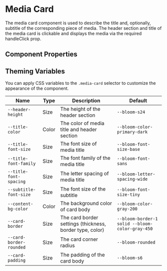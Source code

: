 
# Media Card

The media card component is used to describe the title and, optionally, subtitle of the corresponding piece of media. The header section and title of the media card is clickable and displays the media via the required handleClick prop.

<Canvas>
  <Story id="blocks-media-card--with-title-and-subtitle" />
</Canvas>
<Canvas>
  <Story id="blocks-media-card--with-just-title" />
</Canvas>
<Canvas>
  <Story id="blocks-media-card--with-custom-icon" />
</Canvas>

## Component Properties

<ArgsTable of={MediaCard} />

## Theming Variables

You can apply CSS variables to the `.media-card` selector to customize the appearance of the component.

| Name                    | Type  | Description                                              | Default                                         |
| ----------------------- | ----- | -------------------------------------------------------- | ----------------------------------------------- |
| `--header-height`       | Size  | The height of the header section                         | `--bloom-s24`                                   |
| `--title-color`         | Color | The color of media title and header section              | `--bloom-color-primary-dark`                    |
| `--title-font-size`     | Size  | The font size of media title                             | `--bloom-font-size-base`                        |
| `--title-font-family`   | Size  | The font family of the media title                       | `--bloom-font-sans`                             |
| `--title-font-spacing`  | Size  | The letter spacing of media title                        | `--bloom-letter-spacing-wide`                   |
| `--subtitle-font-size`  | Size  | The font size of the subtitle                            | `--bloom-font-size-tiny`                        |
| `--content-bg-color`    | Color | The background color of card body                        | `--bloom-color-gray-200`                        |
| `--card-border`         | Size  | The card border settings (thickness, border type, color) | `--bloom-border-1 solid --bloom-color-gray-450` |
| `--card-border-rounded` | Size  | The card corner radius                                   | `--bloom-rounded`                               |
| `--card-padding`        | Size  | The padding of the card body                             | `--bloom-s6`                                    |
